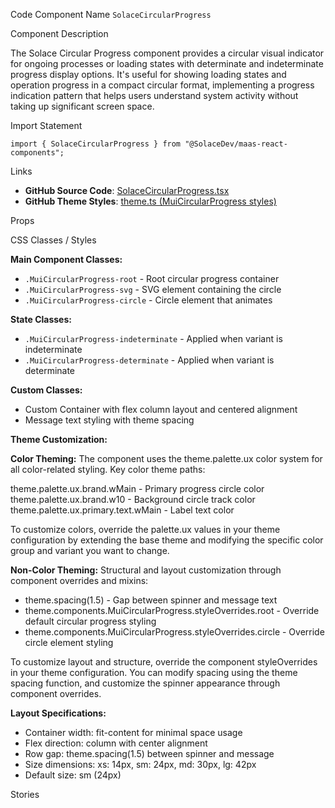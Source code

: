 
<Meta of={SolaceCircularProgressStories} />

<Title>Circular Progress</Title>

<Description of={SolaceCircularProgressStories} />

<Subtitle>Code Component Name</Subtitle>
`SolaceCircularProgress`

<Subtitle>Component Description</Subtitle>

The Solace Circular Progress component provides a circular visual indicator for ongoing processes or loading states with determinate and indeterminate progress display options. It's useful for showing loading states and operation progress in a compact circular format, implementing a progress indication pattern that helps users understand system activity without taking up significant screen space.

<Subtitle>Import Statement</Subtitle>

```tsx
import { SolaceCircularProgress } from "@SolaceDev/maas-react-components";
```

<Subtitle>Links</Subtitle>

- **GitHub Source Code**: [SolaceCircularProgress.tsx](https://github.com/SolaceDev/maas-react-components/blob/main/src/components/SolaceCircularProgress.tsx)
- **GitHub Theme Styles**: <a href="https://github.com/SolaceDev/maas-react-components/blob/main/src/resources/theme.ts#:~:text=MuiCircularProgress" target="_blank">theme.ts (MuiCircularProgress styles)</a>

<Subtitle>Props</Subtitle>

<ArgTypes of={SolaceCircularProgressStories} />

<Subtitle>CSS Classes / Styles</Subtitle>

**Main Component Classes:**

- `.MuiCircularProgress-root` - Root circular progress container
- `.MuiCircularProgress-svg` - SVG element containing the circle
- `.MuiCircularProgress-circle` - Circle element that animates

**State Classes:**

- `.MuiCircularProgress-indeterminate` - Applied when variant is indeterminate
- `.MuiCircularProgress-determinate` - Applied when variant is determinate

**Custom Classes:**

- Custom Container with flex column layout and centered alignment
- Message text styling with theme spacing

**Theme Customization:**

**Color Theming:**
The component uses the theme.palette.ux color system for all color-related styling. Key color theme paths:

<div style={{ display: "flex", alignItems: "center", margin: "8px 0" }}>
	<div
		style={{
			width: "16px",
			height: "16px",
			backgroundColor: "#00C895",
			border: "1px solid rgba(0,0,0,0.2)",
			borderRadius: "3px",
			marginRight: "8px"
		}}
	></div>
	<span>theme.palette.ux.brand.wMain - Primary progress circle color</span>
</div>
<div style={{ display: "flex", alignItems: "center", margin: "8px 0" }}>
	<div
		style={{
			width: "16px",
			height: "16px",
			backgroundColor: "#E8F5F2",
			border: "1px solid rgba(0,0,0,0.2)",
			borderRadius: "3px",
			marginRight: "8px"
		}}
	></div>
	<span>theme.palette.ux.brand.w10 - Background circle track color</span>
</div>
<div style={{ display: "flex", alignItems: "center", margin: "8px 0" }}>
	<div
		style={{
			width: "16px",
			height: "16px",
			backgroundColor: "#333333",
			border: "1px solid rgba(0,0,0,0.2)",
			borderRadius: "3px",
			marginRight: "8px"
		}}
	></div>
	<span>theme.palette.ux.primary.text.wMain - Label text color</span>
</div>

To customize colors, override the palette.ux values in your theme configuration by extending the base theme and modifying the specific color group and variant you want to change.

**Non-Color Theming:**
Structural and layout customization through component overrides and mixins:

- theme.spacing(1.5) - Gap between spinner and message text
- theme.components.MuiCircularProgress.styleOverrides.root - Override default circular progress styling
- theme.components.MuiCircularProgress.styleOverrides.circle - Override circle element styling

To customize layout and structure, override the component styleOverrides in your theme configuration. You can modify spacing using the theme spacing function, and customize the spinner appearance through component overrides.

**Layout Specifications:**

- Container width: fit-content for minimal space usage
- Flex direction: column with center alignment
- Row gap: theme.spacing(1.5) between spinner and message
- Size dimensions: xs: 14px, sm: 24px, md: 30px, lg: 42px
- Default size: sm (24px)

<Subtitle>Stories</Subtitle>

<CustomStories />
